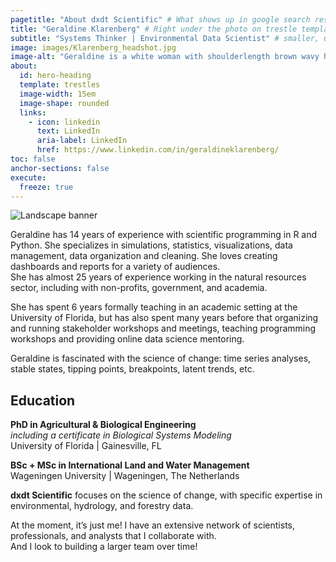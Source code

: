 ```yaml
---
pagetitle: "About dxdt Scientific" # What shows up in google search results
title: "Geraldine Klarenberg" # Right under the photo on trestle template
subtitle: "Systems Thinker | Environmental Data Scientist" # smaller, under title
image: images/Klarenberg_headshot.jpg
image-alt: "Geraldine is a white woman with shoulderlength brown wavy hair. She is wearing a black top and a necklace from small brown and green stones. The backdrop is a Florida pine forest"
about:
  id: hero-heading
  template: trestles
  image-width: 15em
  image-shape: rounded
  links:
    - icon: linkedin
      text: LinkedIn
      aria-label: LinkedIn
      href: https://www.linkedin.com/in/geraldineklarenberg/
toc: false
anchor-sections: false
execute: 
  freeze: true
---
```


<div class="banner-container">
  <img src="images/waterfall.jpg" alt="Landscape banner" class="banner-img">
</div>

:::{#hero-heading}

Geraldine has 14 years of experience with scientific programming in R and Python. She specializes in simulations, statistics, visualizations, data management, data organization and cleaning. She loves creating dashboards and reports for a variety of audiences.  
She has almost 25 years of experience working in the natural resources sector, including with non-profits, government, and academia.

She has spent 6 years formally teaching in an academic setting at the University of Florida, but has also spent many years before that organizing and running stakeholder workshops and meetings, teaching programming workshops and providing online data science mentoring.

Geraldine is fascinated with the science of change: time series analyses, stable states, tipping points, breakpoints, latent trends, etc.

## Education

**PhD in Agricultural & Biological Engineering**  
*including a certificate in Biological Systems Modeling*  
University of Florida | Gainesville, FL 

**BSc + MSc in International Land and Water Management**  
Wageningen University | Wageningen, The Netherlands

:::

**dxdt Scientific** focuses on the science of change, with specific expertise in environmental, hydrology, and forestry data.

At the moment, it's just me! I have an extensive network of scientists, professionals, and analysts that I collaborate with.  
And I look to building a larger team over time!









